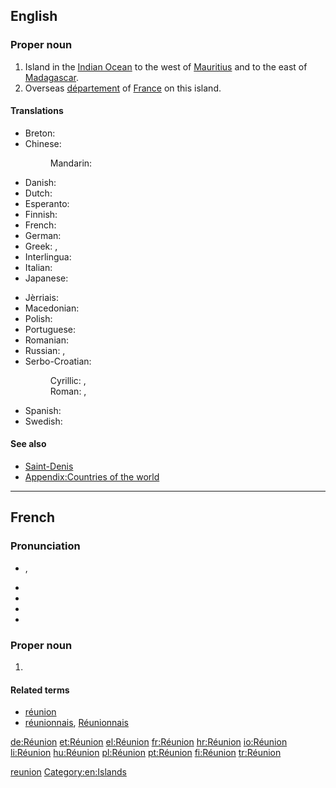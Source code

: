 {{also|reunion|reünion|Reunion|réunion|reunión}}
==English==
{{wikipedia}}

===Proper noun===
{{en-proper noun}}

# Island in the [[Indian Ocean]] to the west of [[Mauritius]] and to the east of [[Madagascar]].
# Overseas [[département]] of [[France]] on this island.

====Translations====
{{trans-top|Overseas department of France}}
* Breton: {{t-|br|Reunion}}
* Chinese:
*: Mandarin: {{t|zh|留尼汪|tr=Liúníwāng|sc=Hani}}
* Danish: {{t-|da|Réunion}}
* Dutch: {{t-|nl|Réunion}}
* Esperanto: {{t-|eo|Reunio}}
* Finnish: {{t+|fi|Réunion}}
* French: {{t+|fr|Réunion}}
* German: {{t+|de|Réunion}}
* Greek: {{t+|el|Ρεϋνιόν}}, {{t-|el|Ρεουνιόν}}
* Interlingua: {{t-|ia|Reunion}}
* Italian: {{t-|it|Riunione}}
* Japanese: {{t-|ja|レユニオン|tr=Reyunion|sc=Jpan}}
{{trans-mid}}
* Jèrriais: {{tø|roa-jer|Île d'Rêunion|f}}
* Macedonian: {{t-|mk|Реинион|tr=Reínion|m}}
* Polish: {{t-|pl|Reunion}}
* Portuguese: {{t+|pt|Reunião}}
* Romanian: {{t-|ro|Reunion|n}}
* Russian: {{t-|ru|остров Реюньон|m|tr=óstrov Rejun'jón|sc=Cyrl}}, {{t-|ru|Реюньон|m|tr=Rejun'jón|sc=Cyrl}}
* Serbo-Croatian:
*: Cyrillic: {{t-|sh|Реунион|m}}, {{t-|sh|Реинион|m}}
*: Roman: {{t-|sh|Reunion|m}}, {{t-|sh|Reinion|m}}
* Spanish: {{t+|es|Reunión}}
* Swedish: {{t-|sv|Réunion}}
{{trans-bottom}}

====See also====
* [[Saint-Denis]]
* [[Appendix:Countries of the world]]

[[Category:English terms spelled with É|reunion]]
[[Category:en:Islands]]

----

==French==

===Pronunciation===
* {{IPA|/ʁe.y.njɔ̃/|lang=fr}}, {{X-SAMPA|/Re.y.njO~/}}
* {{audio|Fr-Paris--La Réunion.ogg|Audio (Paris)}}
* {{audio|Fr-Paris--Réunion.ogg|Audio (Paris)}}
* {{rhymes|ɔ̃|lang=fr}}
* {{homophones|réunion|réunions|lang=fr}}

===Proper noun===
{{head|fr|proper noun|g=f|head=la Réunion|sort=reunion}}

# {{l|en|Réunion}}

====Related terms====
* [[réunion]]
* [[réunionnais]], [[Réunionnais]]

[[de:Réunion]]
[[et:Réunion]]
[[el:Réunion]]
[[fr:Réunion]]
[[hr:Réunion]]
[[io:Réunion]]
[[li:Réunion]]
[[hu:Réunion]]
[[pl:Réunion]]
[[pt:Réunion]]
[[fi:Réunion]]
[[tr:Réunion]]